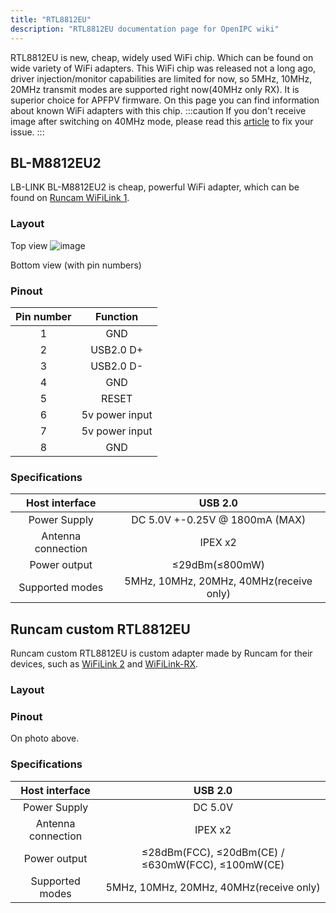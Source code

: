 ```yaml
---
title: "RTL8812EU"
description: "RTL8812EU documentation page for OpenIPC wiki"
---
```


RTL8812EU is new, cheap, widely used WiFi chip. Which can be found on wide variety of WiFi adapters.
This WiFi chip was released not a long ago, driver injection/monitor capabilities are limited for now, so 5MHz, 10MHz, 20MHz transmit modes are supported right now(40MHz only RX). It is superior choice for APFPV firmware. On this page you can find information about known WiFi adapters with this chip.
:::caution
If you don't receive image after switching on 40MHz mode, please read this [article](/use-cases/fpv/unbrick-eu-bu/) to fix your issue.
:::

## BL-M8812EU2
LB-LINK BL-M8812EU2 is cheap, powerful WiFi adapter, which can be found on [Runcam WiFiLink 1](/hardware/runcam/vtx/runcam-wifilink-v1/).
### Layout
Top view
![image](/images/bl-m8812eu2-top.png)

Bottom view (with pin numbers)
<ThemeImage
  lightSrc="/images/bl-m8812eu2-bottom-light.png"
  darkSrc="/images/bl-m8812eu2-bottom-dark.png"
  alt="WiFi adapter image"
/>

### Pinout
| Pin number  | Function        |
|:-----------:|:---------------:|
| 1           | GND             |
| 2           | USB2.0 D+       |
| 3           | USB2.0 D-       |
| 4           | GND             |
| 5           | RESET           |
| 6           | 5v power input  |
| 7           | 5v power input  |
| 8           | GND             |

### Specifications
| Host interface      | USB 2.0  |
|:-------------------:|:--------:|
| Power Supply        | DC 5.0V +-0.25V @ 1800mA (MAX) |
| Antenna connection  | IPEX x2                        |
| Power output        | ≤29dBm(≤800mW)                 |
| Supported modes     | 5MHz, 10MHz, 20MHz, 40MHz(receive only)                     |

## Runcam custom RTL8812EU
Runcam custom RTL8812EU is custom adapter made by Runcam for their devices, such as [WiFiLink 2](/hardware/runcam/vtx/runcam-wifilink-v2/) and [WiFiLink-RX](/hardware/runcam/vrx/runcam-wifilink-rx/).
### Layout
<ThemeImage
  lightSrc="/images/rtl8812eu-custom-runcam-top-light.png"
  darkSrc="/images/rtl8812eu-custom-runcam-top-dark.png"
  alt="Motherboard up image"
/>

### Pinout
On photo above.

### Specifications
| Host interface      | USB 2.0  |
|:-------------------:|:--------:|
| Power Supply        | DC 5.0V |
| Antenna connection  | IPEX x2                        |
| Power output        | ≤28dBm(FCC), ≤20dBm(CE) / ≤630mW(FCC), ≤100mW(CE)                 |
| Supported modes     | 5MHz, 10MHz, 20MHz, 40MHz(receive only)                  |

